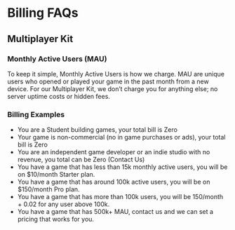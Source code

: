 

# Billing FAQs

## Multiplayer Kit

### Monthly Active Users (MAU)
To keep it simple, Monthly Active Users is how we charge. MAU are unique users who opened or played your game in the past month from a new device. For our Multiplayer Kit, we don’t charge you for anything else; no server uptime costs or hidden fees.

### Billing Examples
- You are a Student building games, your total bill is Zero
- Your game is non-commercial (no in game purchases or ads), your total bill is Zero
- You are an independent game developer or an indie studio with no revenue, you total can be Zero (Contact Us)
- You have a game that has less than 15k monthly active users, you will be on $10/month Starter plan.
- You have a game that has around 100k active users, you will be on $150/month Pro plan.
- You have a game that has more than 100k users, you will be 150/month + 0.02 for any user above 100k.
- You have a game that has 500k+ MAU, contact us and we can set a pricing that works for you.




